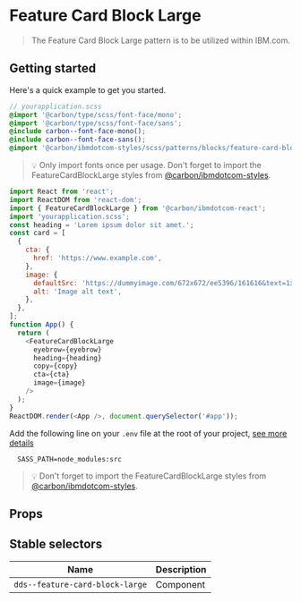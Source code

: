 
# Feature Card Block Large

> The Feature Card Block Large pattern is to be utilized within IBM.com.

## Getting started

Here's a quick example to get you started.

```scss
// yourapplication.scss
@import '@carbon/type/scss/font-face/mono';
@import '@carbon/type/scss/font-face/sans';
@include carbon--font-face-mono();
@include carbon--font-face-sans();
@import '@carbon/ibmdotcom-styles/scss/patterns/blocks/feature-card-block-large/feature-card-block-large.scss';
```

> 💡 Only import fonts once per usage. Don't forget to import the
> FeatureCardBlockLarge styles from
> [@carbon/ibmdotcom-styles](https://github.com/carbon-design-system/ibm-dotcom-library/blob/master/packages/styles).

```javascript
import React from 'react';
import ReactDOM from 'react-dom';
import { FeatureCardBlockLarge } from '@carbon/ibmdotcom-react';
import 'yourapplication.scss';
const heading = 'Lorem ipsum dolor sit amet.';
const card = [
  {
    cta: {
      href: 'https://www.example.com',
    },
    image: {
      defaultSrc: 'https://dummyimage.com/672x672/ee5396/161616&text=1x1',
      alt: 'Image alt text',
    },
  },
];
function App() {
  return (
    <FeatureCardBlockLarge
      eyebrow={eyebrow}
      heading={heading}
      copy={copy}
      cta={cta}
      image={image}
    />
  );
}
ReactDOM.render(<App />, document.querySelector('#app'));
```

Add the following line on your `.env` file at the root of your project,
[see more details](https://github.com/carbon-design-system/ibm-dotcom-library/tree/master/packages/styles#usage)

```
  SASS_PATH=node_modules:src
```

> 💡 Don't forget to import the FeatureCardBlockLarge styles from
> [@carbon/ibmdotcom-styles](https://github.com/carbon-design-system/ibm-dotcom-library/blob/master/packages/styles).

## Props

<Props of={FeatureCardBlockLarge} />

## Stable selectors

| Name                            | Description |
| ------------------------------- | ----------- |
| `dds--feature-card-block-large` | Component   |

<Description markdown={contributing} />
